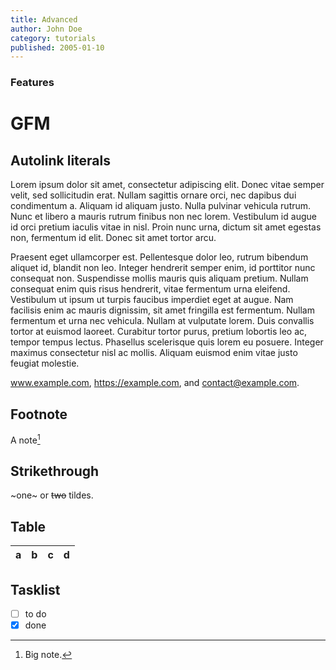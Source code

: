 ```yaml
---
title: Advanced
author: John Doe
category: tutorials
published: 2005-01-10
---
```


### Features
# GFM

## Autolink literals

Lorem ipsum dolor sit amet, consectetur adipiscing elit. Donec vitae semper velit, sed sollicitudin erat. Nullam sagittis ornare orci, nec dapibus dui condimentum a. Aliquam id aliquam justo. Nulla pulvinar vehicula rutrum. Nunc et libero a mauris rutrum finibus non nec lorem. Vestibulum id augue id orci pretium iaculis vitae in nisl. Proin nunc urna, dictum sit amet egestas non, fermentum id elit. Donec sit amet tortor arcu.

Praesent eget ullamcorper est. Pellentesque dolor leo, rutrum bibendum aliquet id, blandit non leo. Integer hendrerit semper enim, id porttitor nunc consequat non. Suspendisse mollis mauris quis aliquam pretium. Nullam consequat enim quis risus hendrerit, vitae fermentum urna eleifend. Vestibulum ut ipsum ut turpis faucibus imperdiet eget at augue. Nam facilisis enim ac mauris dignissim, sit amet fringilla est fermentum. Nullam fermentum et urna nec vehicula. Nullam at vulputate lorem. Duis convallis tortor at euismod laoreet. Curabitur tortor purus, pretium lobortis leo ac, tempor tempus lectus. Phasellus scelerisque quis lorem eu posuere. Integer maximus consectetur nisl ac mollis. Aliquam euismod enim vitae justo feugiat molestie.

www.example.com, https://example.com, and contact@example.com.

## Footnote

A note[^1]

[^1]: Big note.

## Strikethrough

~one~ or ~~two~~ tildes.

## Table

| a | b  |  c |  d  |
| - | :- | -: | :-: |

## Tasklist

* [ ] to do
* [x] done
